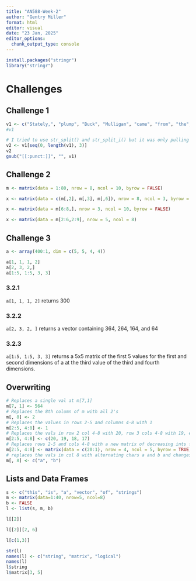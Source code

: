 ```yaml
---
title: "AN588-Week-2"
author: "Gentry Miller"
format: html
editor: visual
date: "23 Jan, 2025"
editor_options: 
  chunk_output_type: console
---
```


```r
install.packages("stringr")
library("stringr")
```

# Challenges

## Challenge 1

```r
v1 <- c("Stately,", "plump", "Buck", "Mulligan", "came", "from", "the", "stairhead,", "bearing", "a", "bowl", "of", "lather", "on", "which", "a", "mirror", "and", "a", "razor", "lay", "crossed")
#v1
```

```r
# I tried to use str_split() and str_split_i() but it was only pulling characters instead of the whole sub-string. When I set the boundary to word, it pulled NA.
v2 <- v1[seq(0, length(v1), 3)]
v2
gsub("[[:punct:]]", "", v1)
```

## Challenge 2

```r
m <- matrix(data = 1:80, nrow = 8, ncol = 10, byrow = FALSE)
```

```r
x <- matrix(data = c(m[,2], m[,3], m[,6]), nrow = 8, ncol = 3, byrow = FALSE)
```

```r
x <- matrix(data = m[6:8,], nrow = 3, ncol = 10, byrow = FALSE) 
```

```r
x <- matrix(data = m[2:6,2:9], nrow = 5, ncol = 8)
```

## Challenge 3

```r
a <- array(400:1, dim = c(5, 5, 4, 4))
```

```r
a[1, 1, 1, 2]
a[2, 3, 2,]
a[1:5, 1:5, 3, 3]
```

### 3.2.1

`a[1, 1, 1, 2]` returns 300

### 3.2.2

`a[2, 3, 2, ]` returns a vector containing 364, 264, 164, and 64

### 3.2.3

`a[1:5, 1:5, 3, 3]` returns a 5x5 matrix of the first 5 values for the first and second dimensions of a at the third value of the third and fourth dimensions.

## Overwriting

```r
# Replaces a single val at m[7,1]
m[7, 1] <- 564
# Replaces the 8th column of m with all 2's
m[, 8] <- 2
# Replaces the values in rows 2-5 and columns 4-8 with 1
m[2:5, 4:8] <- 1
# Replaces the vals in row 2 col 4-8 with 20, row 3 cols 4-8 with 19, etc.
m[2:5, 4:8] <- c(20, 19, 18, 17)
# Replaces rows 2-5 and cols 4-8 with a new matrix of decreasing ints from 20-1 by row
m[2:5, 4:8] <- matrix(data = c(20:1), nrow = 4, ncol = 5, byrow = TRUE)
# replaces the vals in col 8 with alternating chars a and b and changes the data type of every value in the matrix to character
m[, 8] <- c("a", "b")
```

## Lists and Data Frames

```r
s <- c("this", "is", "a", "vector", "of", "strings")
m <- matrix(data=1:40, nrow=5, ncol=8)
b <- FALSE
l <- list(s, m, b)
```

```r
l[[2]]
```

```r
l[[2]][2, 6]
```

```r
l[c(1,3)]
```

```r
str(l)
names(l) <- c("string", "matrix", "logical")
names(l)
l$string
l$matrix[3, 5]
```

